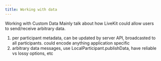 ```yaml
---
title: Working with data
---
```


Working with Custom Data
Mainly talk about how LiveKit could allow users to send/receive arbitrary data.
1. per participant metadata, can be updated by server API, broadcasted to all participants. could encode anything application specific
2. arbitrary data messages, use LocalParticipant.publishData, have reliable vs lossy options, etc